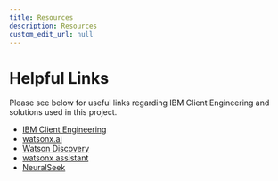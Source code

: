 ```yaml
---
title: Resources
description: Resources
custom_edit_url: null
---
```


# Helpful Links

Please see below for useful links regarding IBM Client Engineering and solutions used in this project.

- [IBM Client Engineering](https://www.ibm.com/client-engineering)
- [watsonx.ai](https://www.ibm.com/products/watsonx-ai)
- [Watson Discovery](https://www.ibm.com/products/watson-discovery)
- [watsonx assistant](https://www.ibm.com/products/watsonx-assistant)
- [NeuralSeek](https://neuralseek.com)